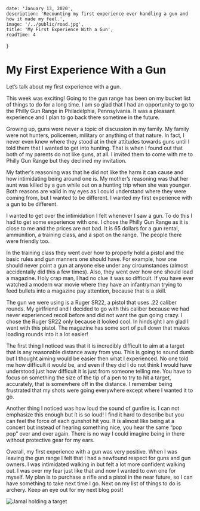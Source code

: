 
    date: 'January 13, 2020',
    description: 'Recounting my first experience ever handling a gun and how it made my feel.',
    image: '/../public/road.jpg',
    title: 'My First Experience With a Gun',
    readTime: 4
}

# My First Experience With a Gun

Let’s talk about my first experience with a gun.

This week was exciting! Going to the gun range has been on my bucket list of things to do for a long time. I am so glad that I had an opportunity to go to the Philly Gun Range in Philadelphia, Pennsylvania. It was a pleasant experience and I plan to go back there sometime in the future.

Growing up, guns were never a topic of discussion in my family. My family were not hunters, policemen, military or anything of that nature. In fact, I never even knew where they stood at in their attitudes towards guns until I told them that I wanted to get into hunting. That is when I found out that both of my parents do not like guns, at all. I invited them to come with me to Philly Gun Range but they declined my invitation.

My father’s reasoning was that he did not like the harm it can cause and how intimidating being around one is. My mother’s reasoning was that her aunt was killed by a gun while out on a hunting trip when she was younger. Both reasons are valid in my eyes as I could understand where they were coming from, but I wanted to be different. I wanted my first experience with a gun to be different.

I wanted to get over the intimidation I felt whenever I saw a gun. To do this I had to get some experience with one. I chose the Philly Gun Range as it is close to me and the prices are not bad. It is 65 dollars for a gun rental, ammunition, a training class, and a spot on the range. The people there were friendly too.

In the training class they went over how to properly hold a pistol and the basic rules and gun manners one should have. For example, how one should never point a gun at anyone else under any circumstances (almost accidentally did this a few times). Also, they went over how one should load a magazine. Holy crap man, I had no clue it was so difficult. If you have ever watched a modern war movie where they have an infantryman trying to feed bullets into a magazine pay attention, because that is a skill.

The gun we were using is a Ruger SR22, a pistol that uses .22 caliber rounds. My girlfriend and I decided to go with this caliber because we had never experienced recoil before and did not want the gun going crazy. I chose the Ruger SR22 only because it looked cool. In hindsight I am glad I went with this pistol. The magazine has some sort of pull down that makes loading rounds into it a lot easier!

The first thing I noticed was that it is incredibly difficult to aim at a target that is any reasonable distance away from you. This is going to sound dumb but I thought aiming would be easier then what I experienced. No one told me how difficult it would be, and even if they did I do not think I would have understood just how difficult it is just from someone telling me. You have to focus on something the size of the tip of a pen to try to hit a target, accurately, that is somewhere off in the distance. I remember being frustrated that my shots were going everywhere except where I wanted it to go.

Another thing I noticed was how loud the sound of gunfire is. I can not emphasize this enough but it is so loud! I find it hard to describe but you can feel the force of each gunshot hit you. It is almost like being at a concert but instead of hearing something nice, you hear the same “pop pop” over and over again. There is no way I could imagine being in there without protective gear for my ears.

Overall, my first experience with a gun was very positive. When I was leaving the gun range I felt that I had a newfound respect for guns and gun owners. I was intimidated walking in but felt a lot more confident walking out. I was over my fear just like that and now I wanted to own one for myself. My plan is to purchase a rifle and a pistol in the near future, so I can have something to take next time I go. Next on my list of things to do is archery. Keep an eye out for my next blog post!

<Image
    src="https://cdn1.thelifeofjamal.com/wp-content/uploads/2020/01/31185311/Jamal-Gun-Range-scaled-e1578939281910-1.jpg"
    alt="Jamal holding a target"
    width={500}
    height={667}
/>

